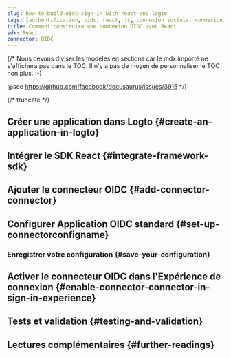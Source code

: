 ```yaml
---
slug: how-to-build-oidc-sign-in-with-react-and-logto
tags: [authentification, oidc, react, js, connexion sociale, connexion, login]
title: Comment construire une connexion OIDC avec React
sdk: React
connector: OIDC
---
```


{/*
  Nous devons diviser les modèles en sections car le mdx importé ne s'affichera pas dans le TOC.
  Il n'y a pas de moyen de personnaliser le TOC non plus. :-)

  @see https://github.com/facebook/docusaurus/issues/3915
*/}




{/* truncate */}

<Intro connector={connector} sdk="React" link="https://reactjs.org" />

## Créer une application dans Logto \{#create-an-application-in-logto}

<CreateApplication type="Single page app" framework="React" />

## Intégrer le SDK React \{#integrate-framework-sdk}

<IntegrateSdk />

## Ajouter le connecteur OIDC \{#add-connector-connector}

<AddSocialConnector connector={connector} framework="React" />

## Configurer Application OIDC standard \{#set-up-connectorconfigname}

<ConnectorGuide />

### Enregistrer votre configuration \{#save-your-configuration}

<SaveYourConfiguration connector={connector} />

## Activer le connecteur OIDC dans l'Expérience de connexion \{#enable-connector-connector-in-sign-in-experience}

<EnableSocialConnector connector={connector} />

## Tests et validation \{#testing-and-validation}

<TestingAndValidation connector={connector} sdk="React" />

## Lectures complémentaires \{#further-readings}

<FurtherReadings />